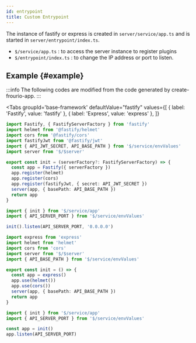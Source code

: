 ```yaml
---
id: entrypoint
title: Custom Entrypoint
---
```



The instance of fastify or express is created in `server/service/app.ts` and is started in `server/entrypoint/index.ts`.

- `$/service/app.ts` : to access the server instance to register plugins
- `$/entrypoint/index.ts` : to change the IP address or port to listen.

## Example {#example}

:::info
The following codes are modified from the code generated by create-frourio-app.
:::

<Tabs
  groupId='base-framework'
  defaultValue="fastify"
  values={[
    { label: 'Fastify', value: 'fastify' },
    { label: 'Express', value: 'express' },
  ]}
>
<TabItem value="fastify">

```ts title=$/service/app.ts
import Fastify, { FastifyServerFactory } from 'fastify'
import helmet from '@fastify/helmet'
import cors from '@fastify/cors'
import fastifyJwt from '@fastify/jwt'
import { API_JWT_SECRET, API_BASE_PATH } from '$/service/envValues'
import server from '$/$server'

export const init = (serverFactory?: FastifyServerFactory) => {
  const app = Fastify({ serverFactory })
  app.register(helmet)
  app.register(cors)
  app.register(fastifyJwt, { secret: API_JWT_SECRET })
  server(app, { basePath: API_BASE_PATH })
  return app
}
```

```ts title=$/entrypoints/index.ts
import { init } from '$/service/app'
import { API_SERVER_PORT } from '$/service/envValues'

init().listen(API_SERVER_PORT, '0.0.0.0')
```

</TabItem>
<TabItem value="express">

```ts title=$/service/app.ts
import express from 'express'
import helmet from 'helmet'
import cors from 'cors'
import server from '$/$server'
import { API_BASE_PATH } from '$/service/envValues'

export const init = () => {
  const app = express()
  app.use(helmet())
  app.use(cors())
  server(app, { basePath: API_BASE_PATH })
  return app
}
```

```ts title=$/entrypoints/index.ts
import { init } from '$/service/app'
import { API_SERVER_PORT } from '$/service/envValues'

const app = init()
app.listen(API_SERVER_PORT)
```

</TabItem>
</Tabs>
